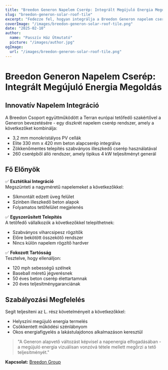 ```yaml
---
title: "Breedon Generon Napelem Cserép: Integrált Megújuló Energia Megoldás"
slug: "breedon-generon-solar-roof-tile"
excerpt: "Fedezze fel, hogyan integrálja a Breedon Generon napelem cserép rendszer a megújuló energia termelést a hagyományos tetőfedési esztétikával."
coverImage: "/images/breedon-generon-solar-roof-tile.png"
date: "2025-02-10"
author:
  name: "Passzív Ház Útmutató"
  picture: "/images/author.jpg"
ogImage:
  url: "/images/breedon-generon-solar-roof-tile.png"
---
```


# Breedon Generon Napelem Cserép: Integrált Megújuló Energia Megoldás

## Innovatív Napelem Integráció

A Breedon Csoport együttműködött a Terran európai tetőfedő szakértővel a Generon bevezetésére - egy diszkrét napelem cserép rendszer, amely a következőket kombinálja:

- 3,2 mm monokristályos PV cellák
- Elite 330 mm x 420 mm beton alapcserép integrálva
- Zökkenőmentes telepítés szabványos illeszkedő cserép használatával
- 260 cserépből álló rendszer, amely tipikus 4 kW teljesítményt generál

## Fő Előnyök

✅ **Esztétikai Integráció**  
Megszünteti a nagyméretű napelemeket a következőkkel:
- Síkmontált edzett üveg felület
- Színben illeszkedő beton alapok
- Folyamatos tetőfelület megjelenés

✅ **Egyszerűsített Telepítés**  
A tetőfedő vállalkozók a következőkkel telepíthetnek:
- Szabványos viharcsipesz rögzítők
- Előre bekötött összekötő rendszer
- Nincs külön napelem rögzítő hardver

✅ **Fokozott Tartósság**  
Tesztelve, hogy ellenálljon:
- 120 mph sebességű szélnek
- Baseball méretű jégverésnek
- 50 éves beton cserép élettartamnak
- 20 éves teljesítménygaranciának

## Szabályozási Megfelelés

Segít teljesíteni az L. rész követelményeit a következőkkel:
- Helyszíni megújuló energia termelés
- Csökkentett működési szénlábnyom
- Okos energiafigyelés a lakástulajdonos alkalmazáson keresztül

> "A Generon alapvető változást képvisel a napenergia elfogadásában - a megújuló energia vizuálisan vonzóvá tétele mellett megőrzi a tető teljesítményét."  

**Kapcsolat:** [Breedon Group](https://www.breedongroup.com)